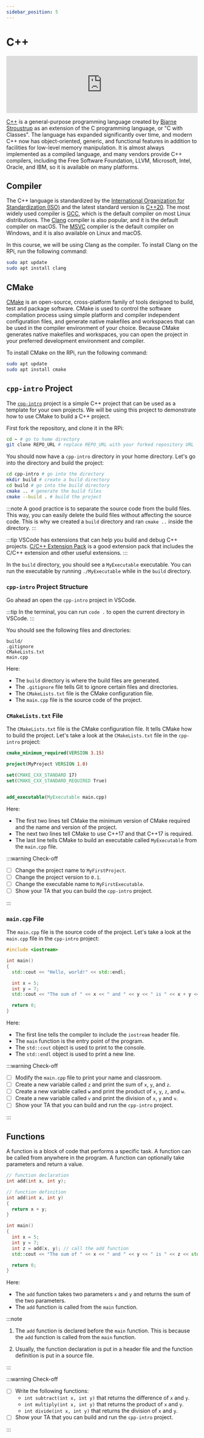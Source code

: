 ```yaml
---
sidebar_position: 5
---
```


# C++

<iframe
  src="https://blksail-edu.github.io/slides/cpp"
  width="100%"
  height={320}
  frameborder="0"
  allowfullscreen
></iframe>

[C++](https://en.wikipedia.org/wiki/C%2B%2B) is a general-purpose programming language created by [Bjarne Stroustrup](https://en.wikipedia.org/wiki/C%2B%2B) as an extension of the C programming language, or "C with Classes".
The language has expanded significantly over time, and modern C++ now has object-oriented, generic, and functional features in addition to facilities for low-level memory manipulation.
It is almost always implemented as a compiled language, and many vendors provide C++ compilers, including the Free Software Foundation, LLVM, Microsoft, Intel, Oracle, and IBM, so it is available on many platforms.

## Compiler

The C++ language is standardized by the [International Organization for Standardization (ISO)](https://en.wikipedia.org/wiki/International_Organization_for_Standardization) and the latest standard version is [C++20](https://en.wikipedia.org/wiki/C%2B%2B20).
The most widely used compiler is [GCC](https://gcc.gnu.org/), which is the default compiler on most Linux distributions.
The [Clang](https://clang.llvm.org/) compiler is also popular, and it is the default compiler on macOS.
The [MSVC](https://en.wikipedia.org/wiki/Visual_C%2B%2B) compiler is the default compiler on Windows, and it is also available on Linux and macOS.

In this course, we will be using Clang as the compiler.
To install Clang on the RPi, run the following command:

```bash
sudo apt update
sudo apt install clang
```

## CMake

[CMake](https://cmake.org/) is an open-source, cross-platform family of tools designed to build, test and package software.
CMake is used to control the software compilation process using simple platform and compiler independent configuration files, and generate native makefiles and workspaces that can be used in the compiler environment of your choice.
Because CMake generates native makefiles and workspaces, you can open the project in your preferred development environment and compiler.

To install CMake on the RPi, run the following command:

```bash
sudo apt update
sudo apt install cmake
```

## `cpp-intro` Project

The [`cpp-intro`](https://github.com/blksail-edu/cpp-intro) project is a simple C++ project that can be used as a template for your own projects.
We will be using this project to demonstrate how to use CMake to build a C++ project.

First fork the repository, and clone it in the RPi:

```bash
cd ~ # go to home directory
git clone REPO_URL # replace REPO_URL with your forked repository URL
```

You should now have a `cpp-intro` directory in your home directory.
Let's go into the directory and build the project:

```bash
cd cpp-intro # go into the directory
mkdir build # create a build directory
cd build # go into the build directory
cmake .. # generate the build files
cmake --build . # build the project
```

:::note
A good practice is to separate the source code from the build files.
This way, you can easily delete the build files without affecting the source code.
This is why we created a `build` directory and ran `cmake ..` inside the directory.
:::

:::tip
VSCode has extensions that can help you build and debug C++ projects.
[C/C++ Extension Pack](https://marketplace.visualstudio.com/items?itemName=ms-vscode.cpptools-extension-pack) is a good extension pack that includes the C/C++ extension and other useful extensions.
:::

In the `build` directory, you should see a `MyExecutable` executable.
You can run the executable by running `./MyExecutable` while in the `build` directory.

### `cpp-intro` Project Structure

Go ahead an open the `cpp-intro` project in VSCode.

:::tip
In the terminal, you can run `code .` to open the current directory in VSCode.
:::

You should see the following files and directories:

```
build/
.gitignore
CMakeLists.txt
main.cpp
```

Here:

- The `build` directory is where the build files are generated.
- The `.gitignore` file tells Git to ignore certain files and directories.
- The `CMakeLists.txt` file is the CMake configuration file.
- The `main.cpp` file is the source code of the project.

### `CMakeLists.txt` File

The `CMakeLists.txt` file is the CMake configuration file.
It tells CMake how to build the project.
Let's take a look at the `CMakeLists.txt` file in the `cpp-intro` project:

```cmake
cmake_minimum_required(VERSION 3.15)

project(MyProject VERSION 1.0)

set(CMAKE_CXX_STANDARD 17)
set(CMAKE_CXX_STANDARD_REQUIRED True)


add_executable(MyExecutable main.cpp)
```

Here:

- The first two lines tell CMake the minimum version of CMake required and the name and version of the project.
- The next two lines tell CMake to use C++17 and that C++17 is required.
- The last line tells CMake to build an executable called `MyExecutable` from the `main.cpp` file.

:::warning Check-off

- [ ] Change the project name to `MyFirstProject`.
- [ ] Change the project version to `0.1`.
- [ ] Change the executable name to `MyFirstExecutable`.
- [ ] Show your TA that you can build the `cpp-intro` project.

:::

### `main.cpp` File

The `main.cpp` file is the source code of the project.
Let's take a look at the `main.cpp` file in the `cpp-intro` project:

```cpp
#include <iostream>

int main()
{
  std::cout << "Hello, world!" << std::endl;

  int x = 5;
  int y = 7;
  std::cout << "The sum of " << x << " and " << y << " is " << x + y << std::endl;

  return 0;
}
```

Here:

- The first line tells the compiler to include the `iostream` header file.
- The `main` function is the entry point of the program.
- The `std::cout` object is used to print to the console.
- The `std::endl` object is used to print a new line.

:::warning Check-off

- [ ] Modify the `main.cpp` file to print your name and classroom.
- [ ] Create a new variable called `z` and print the sum of `x`, `y`, and `z`.
- [ ] Create a new variable called `w` and print the product of `x`, `y`, `z`, and `w`.
- [ ] Create a new variable called `v` and print the division of `x`, `y` and `v`.
- [ ] Show your TA that you can build and run the `cpp-intro` project.

:::

## Functions

A function is a block of code that performs a specific task.
A function can be called from anywhere in the program.
A function can optionally take parameters and return a value.

```cpp
// function declaration
int add(int x, int y);

// function definition
int add(int x, int y)
{
  return x + y;
}

int main()
{
  int x = 5;
  int y = 7;
  int z = add(x, y); // call the add function
  std::cout << "The sum of " << x << " and " << y << " is " << z << std::endl;

  return 0;
}
```

Here:

- The `add` function takes two parameters `x` and `y` and returns the sum of the two parameters.
- The `add` function is called from the `main` function.

:::note

1. The `add` function is declared before the `main` function.
   This is because the `add` function is called from the `main` function.

2. Usually, the function declaration is put in a header file and the function definition is put in a source file.

:::

:::warning Check-off

- [ ] Write the following functions:
  - `int subtract(int x, int y)` that returns the difference of `x` and `y`.
  - `int multiply(int x, int y)` that returns the product of `x` and `y`.
  - `int divide(int x, int y)` that returns the division of `x` and `y`.
- [ ] Show your TA that you can build and run the `cpp-intro` project.

:::
